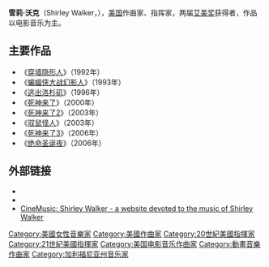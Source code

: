 {{expand english|time=2021-01-01}}
{{Infobox musical artist
| Name                = 雪莉·沃克<br/>Shirley Walker
| Img                 = 
| Background          = 音乐家
| Birth_name          =
| Born                = {{birth date|1945|4|10|mf=y}}
| Died                = {{death date and age|2006|11|30|1945|4|10|mf=y}}
| 出生地点   = [[加利福尼亚州|加利福尼亚州]][[纳帕_(加利福尼亚州)|纳帕]]
| 逝世地点 = [[内华达州|内华达州]][[雷諾_(內華達州)|雷诺]]
| Genre               = 电影音乐
| Occupation          = 作曲家、指挥家
| Years_active        = 1979－2006
| Label               =
| URL = {{official}}
}}
'''雪莉·沃克'''（Shirley Walker，{{bd|1945年|4月10日|2006年|11月30日|catIdx=W}}），[[美国|美国]]作曲家、指挥家，两届[[艾美奖|艾美奖]]获得者，作品以电影音乐为主。

==主要作品==
*《[[穿墙隐形人|穿墙隐形人]]》（1992年）
*《[[蝙蝠侠大战幻影人|蝙蝠侠大战幻影人]]》（1993年）
*《[[逃出洛杉矶|逃出洛杉矶]]》（1996年）
*《[[死神来了|死神来了]]》（2000年）
*《[[死神来了2|死神来了2]]》（2003年）
*《[[驭鼠怪人|驭鼠怪人]]》（2003年）
*《[[死神来了3|死神来了3]]》（2006年）
*《[[绝命圣诞夜_(2006年电影)|绝命圣诞夜]]》（2006年）

==外部链接==
* {{Imdb name |id=0002980}}
* {{Amg name|115807}}
*[http://walker.cinemusic.net/ CineMusic: Shirley Walker - a website devoted to the music of Shirley Walker]

{{Authority control}}
{{DEFAULTSORT:Walker, Shirley}}
[[Category:美國女性音樂家|Category:美國女性音樂家]]
[[Category:美國作曲家|Category:美國作曲家]]
[[Category:20世紀美國指揮家|Category:20世紀美國指揮家]]
[[Category:21世紀美國指揮家|Category:21世紀美國指揮家]]
[[Category:美国电影音乐作曲家|Category:美国电影音乐作曲家]]
[[Category:動畫音樂作曲家|Category:動畫音樂作曲家]]
[[Category:加利福尼亚州音乐家|Category:加利福尼亚州音乐家]]
{{musician-stub}}